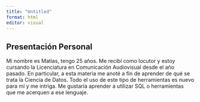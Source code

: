 ```yaml
---
title: "Untitled"
format: html
editor: visual
---
```


## Presentación Personal

Mi nombre es Matías, tengo 25 años. Me recibí como locutor y estoy cursando la Licenciatura en Comunicación Audiovisual desde el año pasado. En particular, a esta materia me anoté a fin de aprender de qué se trata la Ciencia de Datos. Todo el uso de este tipo de herramientas es nuevo para mí y me intriga. Me gustaría aprender a utilizar SQL o herramientas que me acerquen a ese lenguaje.
